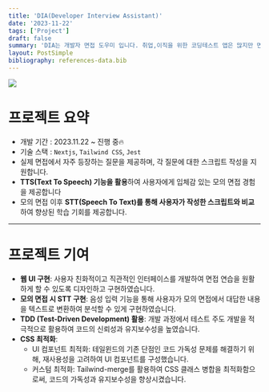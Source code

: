 ```yaml
---
title: 'DIA(Developer Interview Assistant)'
date: '2023-11-22'
tags: ['Project']
draft: false
summary: 'DIA는 개발자 면접 도우미 입니다. 취업,이직을 위한 코딩테스트 앱은 많지만 면접 준비를 위한 앱은 없다는 것에서 시작했습니다.개발자들이 좀더 실전적인 면접 연습을 할수 있게 돕는것이 목표입니다.'
layout: PostSimple
bibliography: references-data.bib
---
```


<div className="flex items-center justify-center">
  <Image
    className="w-1/2"
    src="/static/images/dia.png"
    width={300}
    height={300}
    priority={true}
  ></Image>
</div>

# 프로젝트 요약

- 개발 기간 : 2023.11.22 ~ 진행 중🔥
- 기술 스택 : `Nextjs`, `Tailwind CSS`, `Jest`
- 실제 면접에서 자주 등장하는 질문을 제공하며, 각 질문에 대한 스크립트 작성을 지원합니다.
- **TTS(Text To Speech) 기능을 활용**하여 사용자에게 입체감 있는 모의 면접 경험을 제공합니다
- 모의 면접 이후 **STT(Speech To Text)를 통해 사용자가 작성한 스크립트와 비교**하여 향상된 학습 기회를 제공합니다.

---

# 프로젝트 기여

- **웹 UI 구현**: 사용자 친화적이고 직관적인 인터페이스를 개발하여 면접 연습을 원활하게 할 수 있도록 디자인하고 구현하였습니다.
- **모의 면접 시 STT 구현**: 음성 입력 기능을 통해 사용자가 모의 면접에서 대답한 내용을 텍스트로 변환하여 분석할 수 있게 구현하였습니다.
- **TDD (Test-Driven Development) 활용**: 개발 과정에서 테스트 주도 개발을 적극적으로 활용하여 코드의 신뢰성과 유지보수성을 높였습니다.
- **CSS 최적화**:
  - UI 컴포넌트 최적화: 테일윈드의 기존 단점인 코드 가독성 문제를 해결하기 위해, 재사용성을 고려하여 UI 컴포넌트를 구성했습니다.
  - 커스텀 최적화: Tailwind-merge를 활용하여 CSS 클래스 병합을 최적화함으로써, 코드의 가독성과 유지보수성을 향상시켰습니다.
